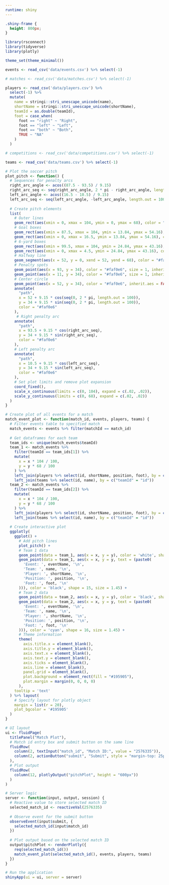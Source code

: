 ```yaml
---
runtime: shiny
---
```


```css
.shiny-frame {
  height: 800px;
}
```

```r

library(rsconnect)
library(tidyverse)
library(plotly)

theme_set(theme_minimal())

```

```r

events <- read_csv('data/events.csv') %>% select(-1)

# matches <- read_csv('data/matches.csv') %>% select(-1)

players <- read_csv('data/players.csv') %>% 
  select(-1) %>%
  mutate(
    name = stringi::stri_unescape_unicode(name),
    shortName = stringi::stri_unescape_unicode(shortName),
    teamId = as.double(teamId),
    foot = case_when(
      foot == "right" ~ "Right",
      foot == "left" ~ "Left",
      foot == "both" ~ "Both",
      TRUE ~ "NA"
    )
  )

# competitions <- read_csv('data/competitions.csv') %>% select(-1)

teams <- read_csv('data/teams.csv') %>% select(-1)

```

```r
# Plot the soccer pitch
plot_pitch <- function() {
  # Sequences for penalty arcs
  right_arc_angle <- acos((87.5 - 93.5) / 9.15)
  right_arc_seq <- seq(right_arc_angle, 2 * pi - right_arc_angle, length.out = 100)
  left_arc_angle <- acos((16.5 - 10.5) / 9.15)
  left_arc_seq <- seq(left_arc_angle, -left_arc_angle, length.out = 100)
  
  # Create pitch elements
  list(
    # Outer lines
    geom_rect(aes(xmin = 0, xmax = 104, ymin = 0, ymax = 68), color = "#faf0e6", fill = NA, inherit.aes = FALSE),
    # Goal boxes
    geom_rect(aes(xmin = 87.5, xmax = 104, ymin = 13.84, ymax = 54.16), color = "#faf0e6", fill = NA, inherit.aes = FALSE),
    geom_rect(aes(xmin = 0, xmax = 16.5, ymin = 13.84, ymax = 54.16), color = "#faf0e6", fill = NA, inherit.aes = FALSE),
    # 6-yard boxes
    geom_rect(aes(xmin = 99.5, xmax = 104, ymin = 24.84, ymax = 43.16), color = "#faf0e6", fill = NA, inherit.aes = FALSE),
    geom_rect(aes(xmin = 0, xmax = 4.5, ymin = 24.84, ymax = 43.16), color = "#faf0e6", fill = NA, inherit.aes = FALSE),
    # Halfway line
    geom_segment(aes(x = 52, y = 0, xend = 52, yend = 68), color = "#faf0e6", inherit.aes = FALSE),
    # Penalty spots
    geom_point(aes(x = 93, y = 34), color = "#faf0e6", size = 1, inherit.aes = FALSE),
    geom_point(aes(x = 11, y = 34), color = "#faf0e6", size = 1, inherit.aes = FALSE),
    # Center circle
    geom_point(aes(x = 52, y = 34), color = "#faf0e6", inherit.aes = FALSE),
    annotate(
      "path", 
      x = 52 + 9.15 * cos(seq(0, 2 * pi, length.out = 100)), 
      y = 34 + 9.15 * sin(seq(0, 2 * pi, length.out = 100)), 
      color = "#faf0e6"
    ),
     # Right penalty arc
    annotate(
      "path", 
      x = 93.5 + 9.15 * cos(right_arc_seq), 
      y = 34 + 9.15 * sin(right_arc_seq), 
      color = "#faf0e6"
    ),
    # Left penalty arc
    annotate(
      "path", 
      x = 10.5 + 9.15 * cos(left_arc_seq), 
      y = 34 + 9.15 * sin(left_arc_seq), 
      color = "#faf0e6"
    ),
    # Set plot limits and remove plot expansion
    coord_fixed(),
    scale_x_continuous(limits = c(0, 104), expand = c(.02, .02)),
    scale_y_continuous(limits = c(0, 68), expand = c(.02, .02))
  )
}

```

```r
# Create plot of all events for a match
match_event_plot <- function(match_id, events, players, teams) {
  # Filter events table to specified match
  match_events <- events %>% filter(matchId == match_id)
  
  # Get dataframes for each team
  team_ids <- unique(match_events$teamId)
  team_1 <- match_events %>%
    filter(teamId == team_ids[1]) %>%
    mutate(
      x = x * 104 / 100,
      y = y * 68 / 100
    ) %>%
    left_join(players %>% select(id, shortName, position, foot), by = c("playerId" = "id")) %>%
    left_join(teams %>% select(id, name), by = c("teamId" = "id"))
  team_2 <- match_events %>%
    filter(teamId == team_ids[2]) %>%
    mutate(
      x = x * 104 / 100,
      y = y * 68 / 100
    ) %>%
    left_join(players %>% select(id, shortName, position, foot), by = c("playerId" = "id")) %>%
    left_join(teams %>% select(id, name), by = c("teamId" = "id"))
  
  # Create interactive plot
  ggplotly(
    ggplot() + 
      # Add pitch lines
      plot_pitch() + 
      # Team 1 data
      geom_point(data = team_1, aes(x = x, y = y), color = 'white', shape = 15) +
      geom_point(data = team_1, aes(x = x, y = y, text = (paste0(
        'Event: ', eventName, '\n',
        'Team: ', name, '\n',
        'Player: ', shortName, '\n',
        'Position: ', position, '\n',
        'Foot: ', foot, '\n'
      ))), color = 'black', shape = 15, size = 1.45) +
      # Team 2 data
      geom_point(data = team_2, aes(x = x, y = y), color = 'black', shape = 16) +
      geom_point(data = team_2, aes(x = x, y = y, text = (paste0(
        'Event: ', eventName, '\n',
        'Team: ', name, '\n',
        'Player: ', shortName, '\n',
        'Position: ', position, '\n',
        'Foot: ', foot, '\n'
      ))), color = 'cyan', shape = 16, size = 1.45) +
      # Theme information
      theme(
        axis.title.x = element_blank(),
        axis.title.y = element_blank(),
        axis.text.x = element_blank(),
        axis.text.y = element_blank(),
        axis.ticks = element_blank(),
        axis.line = element_blank(),
        panel.grid = element_blank(),
        plot.background = element_rect(fill = "#195905"),
        plot.margin = margin(0, 0, 0, 0)
      ),
    tooltip = 'text'
  ) %>% layout(
    # Specify layout for plotly object
    margin = list(r = 20),
    plot_bgcolor = '#195905'
  )
}

```

```r
# UI layout
ui <- fluidPage(
  titlePanel("Match Plot"),
  # Match id entry box and submit button on the same line
  fluidRow(
    column(2, textInput("match_id", "Match ID:", value = "2576335")),
    column(2, actionButton("submit", "Submit", style = "margin-top: 25px; margin-left: -25px;"))
  ),
  # Plot output
  fluidRow(
    column(12, plotlyOutput("pitchPlot", height = "600px"))
  )
)

# Server logic
server <- function(input, output, session) {
  # Reactive value to store selected match ID
  selected_match_id <- reactiveVal(2576335)
  
  # Observe event for the submit button
  observeEvent(input$submit, {
    selected_match_id(input$match_id)
  })
  
  # Plot output based on the selected match ID
  output$pitchPlot <- renderPlotly({
    req(selected_match_id())
    match_event_plot(selected_match_id(), events, players, teams)
  })
}

# Run the application
shinyApp(ui = ui, server = server)

```


